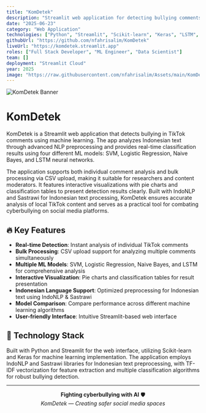 ```yaml
---
title: "KomDetek"
description: "Streamlit web application for detecting bullying comments on TikTok using machine learning models with real-time analysis capabilities"
date: "2025-06-23"
category: "Web Application"
technologies: ["Python", "Streamlit", "Scikit-learn", "Keras", "LSTM", "SVM", "Logistic Regression", "Naive Bayes", "IndoNLP", "Sastrawi"]
githubUrl: "https://github.com/nfahrisalim/KomDetek"
liveUrl: "https://komdetek.streamlit.app"
roles: ["Full Stack Developer", "ML Engineer", "Data Scientist"]
team: []
deployment: "Streamlit Cloud"
year: 2025
image: "https://raw.githubusercontent.com/nfahrisalim/Assets/main/KomDetek/Banner.png"
---
```


![KomDetek Banner](https://raw.githubusercontent.com/nfahrisalim/Assets/main/KomDetek/Banner.png)

# KomDetek 

KomDetek is a Streamlit web application that detects bullying in TikTok comments using machine learning. The app analyzes Indonesian text through advanced NLP preprocessing and provides real-time classification results using four different ML models: SVM, Logistic Regression, Naive Bayes, and LSTM neural networks.

The application supports both individual comment analysis and bulk processing via CSV upload, making it suitable for researchers and content moderators. It features interactive visualizations with pie charts and classification tables to present detection results clearly. Built with IndoNLP and Sastrawi for Indonesian text processing, KomDetek ensures accurate analysis of local TikTok content and serves as a practical tool for combating cyberbullying on social media platforms.

## 🔥 Key Features

- **Real-time Detection**: Instant analysis of individual TikTok comments
- **Bulk Processing**: CSV upload support for analyzing multiple comments simultaneously
- **Multiple ML Models**: SVM, Logistic Regression, Naive Bayes, and LSTM for comprehensive analysis
- **Interactive Visualization**: Pie charts and classification tables for result presentation
- **Indonesian Language Support**: Optimized preprocessing for Indonesian text using IndoNLP & Sastrawi
- **Model Comparison**: Compare performance across different machine learning algorithms
- **User-friendly Interface**: Intuitive Streamlit-based web interface

## 🧰 Technology Stack

Built with Python and Streamlit for the web interface, utilizing Scikit-learn and Keras for machine learning implementation. The application employs IndoNLP and Sastrawi libraries for Indonesian text preprocessing, with TF-IDF vectorization for feature extraction and multiple classification algorithms for robust bullying detection.

---

<div align="center">

**Fighting cyberbullying with AI** 🛡️  
*KomDetek — Creating safer social media spaces*

</div>